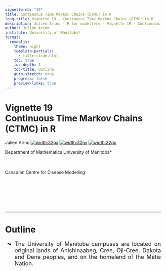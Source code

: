 ---
vignette-nb: "19"
title: Continuous Time Markov Chains (CTMC) in R
long-title: Vignette 19 - Continuous Time Markov Chains (CTMC) in R
description: Julien Arino - R for modellers - Vignette 19 - Continuous Time Markov Chains (CTMC) in R
author: Julien Arino
institute: University of Manitoba*
format: 
  revealjs:
    theme: night    
    template-partials:
      - title-slide.html
    toc: true
    toc-depth: 1
    toc-title: Outline
    auto-stretch: true
    progress: false
    preview-links: true
---

<style>
  img[alt~="center"] {
    display: block;
    margin: 0 auto;
  }
</style>

<!-- backgroundColor: black -->
<!-- _backgroundImage: "linear-gradient(to top, #85110d, 1%, black)" -->

# Vignette 19<br>Continuous Time Markov Chains (CTMC) in R

Julien Arino [![width:32px](https://raw.githubusercontent.com/julien-arino/presentations/main/FIGS/icons/email-round.png)](mailto:Julien.Arino@umanitoba.ca) [![width:32px](https://raw.githubusercontent.com/julien-arino/presentations/main/FIGS/icons/world-wide-web.png)](https://julien-arino.github.io/) [![width:32px](https://raw.githubusercontent.com/julien-arino/presentations/main/FIGS/icons/github-icon.png)](https://github.com/julien-arino)

Department of Mathematics
University of Manitoba*

<div style = "font-size:18px; margin-top:-10px; padding-bottom:30px;"></div>

Canadian Centre for Disease Modelling

<div style = "text-align: justify; position: relative; bottom: -5%; font-size:18px;">
* The University of Manitoba campuses are located on original lands of Anishinaabeg, Cree, Oji-Cree, Dakota and Dene peoples, and on the homeland of the Métis Nation.</div>

---

<!-- _backgroundImage: "linear-gradient(to top, #85110d, 1%, black)" -->
# Outline

- 

